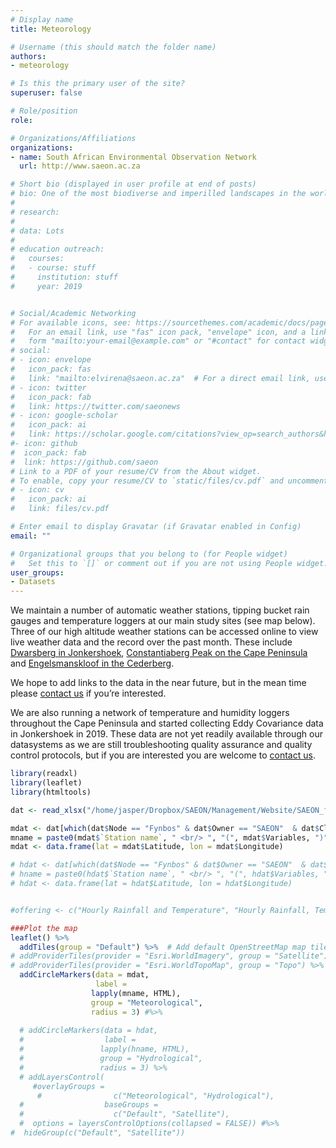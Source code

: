 ```yaml
---
# Display name
title: Meteorology

# Username (this should match the folder name)
authors:
- meteorology

# Is this the primary user of the site?
superuser: false

# Role/position
role: 

# Organizations/Affiliations
organizations:
- name: South African Environmental Observation Network
  url: http://www.saeon.ac.za

# Short bio (displayed in user profile at end of posts)
# bio: One of the most biodiverse and imperilled landscapes in the world.
# 
# research:
# 
# data: Lots
# 
# education outreach:
#   courses:
#   - course: stuff
#     institution: stuff
#     year: 2019


# Social/Academic Networking
# For available icons, see: https://sourcethemes.com/academic/docs/page-builder/#icons
#   For an email link, use "fas" icon pack, "envelope" icon, and a link in the
#   form "mailto:your-email@example.com" or "#contact" for contact widget.
# social:
# - icon: envelope
#   icon_pack: fas
#   link: "mailto:elvirena@saeon.ac.za"  # For a direct email link, use "mailto:test@example.org".
# - icon: twitter
#   icon_pack: fab
#   link: https://twitter.com/saeonews
# - icon: google-scholar
#   icon_pack: ai
#   link: https://scholar.google.com/citations?view_op=search_authors&hl=en&mauthors=SAEON&before_author=Kwbp_-MBAAAJ&astart=0
#- icon: github
#  icon_pack: fab
#  link: https://github.com/saeon
# Link to a PDF of your resume/CV from the About widget.
# To enable, copy your resume/CV to `static/files/cv.pdf` and uncomment the lines below.
# - icon: cv
#   icon_pack: ai
#   link: files/cv.pdf

# Enter email to display Gravatar (if Gravatar enabled in Config)
email: ""

# Organizational groups that you belong to (for People widget)
#   Set this to `[]` or comment out if you are not using People widget.
user_groups:
- Datasets
---
```


We maintain a number of automatic weather stations, tipping bucket rain gauges and temperature loggers at our main study sites (see map below). Three of our high altitude weather stations can be accessed online to view live weather data and the record over the past month. These include [Dwarsberg in Jonkershoek](http://lognet.saeon.ac.za:8088/Dwarsberg/index.html), [Constantiaberg Peak on the Cape Peninsula](http://lognet.saeon.ac.za:8088/Constantiaberg/index.html) and [Engelsmanskloof in the Cederberg](http://lognet.saeon.ac.za:8088/EngCed/index.html).

We hope to add links to the data in the near future, but in the mean time please [contact us](/#contact) if you're interested.

We are also running a network of temperature and humidity loggers throughout the Cape Peninsula and started collecting Eddy Covariance data in Jonkershoek in 2019. These data are not yet readily available through our datasystems as we are still troubleshooting quality assurance and quality control protocols, but if you are interested you are welcome to [contact us](/#contact).

```r

library(readxl)
library(leaflet)
library(htmltools)

dat <- read_xlsx("/home/jasper/Dropbox/SAEON/Management/Website/SAEON_field instrument list.xlsx", sheet = 1)

mdat <- dat[which(dat$Node == "Fynbos" & dat$Owner == "SAEON"  & dat$Class %in% c("Meteorological", "Micro meteorological")),]
mname = paste0(mdat$`Station name`, " <br/> ", "(", mdat$Variables, ")")
mdat <- data.frame(lat = mdat$Latitude, lon = mdat$Longitude)

# hdat <- dat[which(dat$Node == "Fynbos" & dat$Owner == "SAEON"  & dat$Class == "Hydrological"),]
# hname = paste0(hdat$`Station name`, " <br/> ", "(", hdat$Variables, ")")
# hdat <- data.frame(lat = hdat$Latitude, lon = hdat$Longitude)


#offering <- c("Hourly Rainfall and Temperature", "Hourly Rainfall, Temperature, RH, Wind, Solar Rad", 	"Hourly Rainfall and Temperature")

###Plot the map
leaflet() %>%
  addTiles(group = "Default") %>%  # Add default OpenStreetMap map tiles
# addProviderTiles(provider = "Esri.WorldImagery", group = "Satellite") %>%
# addProviderTiles(provider = "Esri.WorldTopoMap", group = "Topo") %>%
  addCircleMarkers(data = mdat,
                   label =
                  lapply(mname, HTML),
                  group = "Meteorological",
                  radius = 3) #%>%
  
  # addCircleMarkers(data = hdat,
  #                  label = 
  #                 lapply(hname, HTML), 
  #                 group = "Hydrological",
  #                 radius = 3) %>%
  # addLayersControl(
     #overlayGroups = 
      #                c("Meteorological", "Hydrological"),
  #                  baseGroups = 
  #                    c("Default", "Satellite"),
  #  options = layersControlOptions(collapsed = FALSE)) #%>%
#  hideGroup(c("Default", "Satellite"))

```

